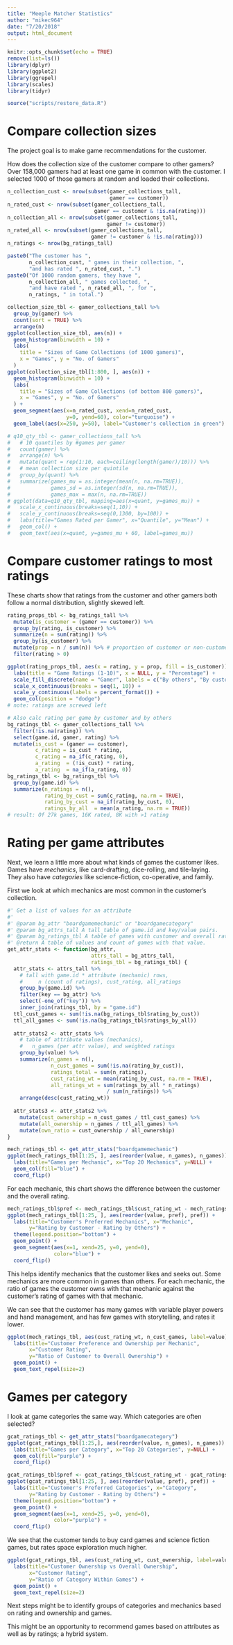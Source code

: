 ```yaml
---
title: "Meeple Matcher Statistics"
author: "mikec964"
date: "7/20/2018"
output: html_document
---
```


```r
knitr::opts_chunk$set(echo = TRUE)
remove(list=ls())
library(dplyr)
library(ggplot2)
library(ggrepel)
library(scales)
library(tidyr)

source("scripts/restore_data.R")
```

# Compare collection sizes
The project goal is to make game recommendations for the customer.

How does the collection size of the customer compare to other gamers? Over
158,000 gamers had at least one game in common with the customer. I selected
1000 of those gamers at random and loaded their collections.

```r
n_collection_cust <- nrow(subset(gamer_collections_tall,
                                 gamer == customer))
n_rated_cust <- nrow(subset(gamer_collections_tall,
                            gamer == customer & !is.na(rating)))
n_collection_all <- nrow(subset(gamer_collections_tall,
                                gamer != customer))
n_rated_all <- nrow(subset(gamer_collections_tall,
                           gamer != customer & !is.na(rating)))
n_ratings <- nrow(bg_ratings_tall)

paste0("The customer has ",
       n_collection_cust, " games in their collection, ",
       "and has rated ", n_rated_cust, ".")
paste0("Of 1000 random gamers, they have ", 
       n_collection_all, " games collected, ",
       "and have rated ", n_rated_all, ", for ", 
       n_ratings, " in total.")

collection_size_tbl <- gamer_collections_tall %>%
  group_by(gamer) %>%
  count(sort = TRUE) %>%
  arrange(n)
ggplot(collection_size_tbl, aes(n)) +
  geom_histogram(binwidth = 10) +
  labs(
    title = "Sizes of Game Collections (of 1000 gamers)",
    x = "Games", y = "No. of Gamers"
  )
ggplot(collection_size_tbl[1:800, ], aes(n)) +
  geom_histogram(binwidth = 10) +
  labs(
    title = "Sizes of Game Collections (of bottom 800 gamers)",
    x = "Games", y = "No. of Gamers"
  ) +
  geom_segment(aes(x=n_rated_cust, xend=n_rated_cust, 
                   y=0, yend=60), color="turquoise") +
  geom_label(aes(x=250, y=50), label="Customer's collection in green")

```

```r
# q10_qty_tbl <- gamer_collections_tall %>%
#   # 10 quantiles by #games per gamer
#   count(gamer) %>%
#   arrange(n) %>%
#   mutate(quant = rep(1:10, each=ceiling(length(gamer)/10))) %>%
#   # mean collection size per quintile
#   group_by(quant) %>%
#   summarize(games_mu = as.integer(mean(n, na.rm=TRUE)),
#             games_sd = as.integer(sd(n, na.rm=TRUE)),
#             games_max = max(n, na.rm=TRUE))
# ggplot(data=q10_qty_tbl, mapping=aes(x=quant, y=games_mu)) +
#   scale_x_continuous(breaks=seq(1,10)) +
#   scale_y_continuous(breaks=seq(0,1300, by=100)) +
#   labs(title="Games Rated per Gamer", x="Quantile", y="Mean") +
#   geom_col() +
#   geom_text(aes(x=quant, y=games_mu + 60, label=games_mu))
```

# Compare customer ratings to most ratings
These charts show that ratings from the customer and other gamers both follow
a normal distribution, slightly skewed left.

```r
rating_props_tbl <- bg_ratings_tall %>%
  mutate(is_customer = (gamer == customer)) %>%
  group_by(rating, is_customer) %>%
  summarize(n = sum(rating)) %>%
  group_by(is_customer) %>%
  mutate(prop = n / sum(n)) %>% # proportion of customer or non-customer votes
  filter(rating > 0)

ggplot(rating_props_tbl, aes(x = rating, y = prop, fill = is_customer)) +
  labs(title = "Game Ratings (1-10)", x = NULL, y = "Percentage") +
  scale_fill_discrete(name = "Gamer", labels = c("By others", "By customer")) +
  scale_x_continuous(breaks = seq(1, 10)) +
  scale_y_continuous(labels = percent_format()) +
  geom_col(position = "dodge")
# note: ratings are screwed left
```

```r
# Also calc rating per game by customer and by others
bg_ratings_tbl <- gamer_collections_tall %>%
  filter(!is.na(rating)) %>%
  select(game.id, gamer, rating) %>%
  mutate(is_cust = (gamer == customer),
         c_rating = is_cust * rating,
         c_rating = na_if(c_rating, 0),
         a_rating  = (!is_cust) * rating,
         a_rating  = na_if(a_rating, 0))
bg_ratings_tbl <- bg_ratings_tbl %>%
  group_by(game.id) %>%
  summarize(n_ratings = n(),
            rating_by_cust = sum(c_rating, na.rm = TRUE),
            rating_by_cust = na_if(rating_by_cust, 0),
            ratings_by_all  = mean(a_rating, na.rm = TRUE))
# result: Of 27k games, 16K rated, 8K with >1 rating

```


# Rating per game attributes
Next, we learn a little more about what kinds of games the customer likes.
Games have *mechanics*, like card-drafting, dice-rolling, and tile-laying. They
also have *categories* like science-fiction, co-operative, and family.

First we look at which mechanics are most common in the customer's collection.

```r
#' Get a list of values for an attribute
#'
#' @param bg_attr "boardgamemechanic" or "boardgamecategory"
#' @param bg_attrs_tall A tall table of game.id and key/value pairs.
#' @param bg_ratings_tbl A table of games with customer and overall ratings.
#' @return A table of values and count of games with that value.
get_attr_stats <- function(bg_attr, 
                           attrs_tall = bg_attrs_tall, 
                           ratings_tbl = bg_ratings_tbl) {
  attr_stats <- attrs_tall %>%
    # tall with game.id * attribute (mechanic) rows,
    #     n (count of ratings), cust_rating, all_ratings
    group_by(game.id) %>%
    filter(key == bg_attr) %>%
    select(-one_of("key")) %>%
    inner_join(ratings_tbl, by = "game.id")
  ttl_cust_games <- sum(!is.na(bg_ratings_tbl$rating_by_cust))
  ttl_all_games <- sum(!is.na(bg_ratings_tbl$ratings_by_all))
  
  attr_stats2 <- attr_stats %>%
    # table of attribute values (mechanics),
    #   n_games (per attr value), and weighted ratings
    group_by(value) %>%
    summarize(n_games = n(),
              n_cust_games = sum(!is.na(rating_by_cust)),
              ratings_total = sum(n_ratings),
              cust_rating_wt = mean(rating_by_cust, na.rm = TRUE),
              all_ratings_wt = sum(ratings_by_all * n_ratings) 
                                / sum(n_ratings)) %>%
    arrange(desc(cust_rating_wt))
  
  attr_stats3 <- attr_stats2 %>%
    mutate(cust_ownership = n_cust_games / ttl_cust_games) %>%
    mutate(all_ownership = n_games / ttl_all_games) %>%
    mutate(own_ratio = cust_ownership / all_ownership)
}

mech_ratings_tbl <- get_attr_stats("boardgamemechanic")
ggplot(mech_ratings_tbl[1:25, ], aes(reorder(value, n_games), n_games)) +
  labs(title="Games per Mechanic", x="Top 20 Mechanics", y=NULL) +
  geom_col(fill="blue") +
  coord_flip()
```

For each mechanic, this chart shows the difference between the
customer and the overall rating.

```r
mech_ratings_tbl$pref <- mech_ratings_tbl$cust_rating_wt - mech_ratings_tbl$all_ratings_wt
ggplot(mech_ratings_tbl[1:25, ], aes(reorder(value, pref), pref)) +
  labs(title="Customer's Preferred Mechanics", x="Mechanic", 
       y="Rating by Customer - Rating by Others") +
  theme(legend.position="bottom") +
  geom_point() +
  geom_segment(aes(x=1, xend=25, y=0, yend=0), 
               color="blue") +
  coord_flip()
```

This helps identify mechanics that the customer likes and seeks out. Some
mechanics are more common in games than others. For each mechanic, the ratio
of games the customer owns with that mechanic against the customer's rating
of games with that mechanic.

We can see that the customer has many games with variable player powers and
hand management, and has few games with storytelling, and rates it lower.

```r
ggplot(mech_ratings_tbl, aes(cust_rating_wt, n_cust_games, label=value)) +
  labs(title="Customer Preference and Ownership per Mechanic", 
       x="Customer Rating", 
       y="Ratio of Customer to Overall Ownership") +
  geom_point() +
  geom_text_repel(size=2)
```

# Games per category
I look at game categories the same way. Which categories are often selected?

```r
gcat_ratings_tbl <- get_attr_stats("boardgamecategory")
ggplot(gcat_ratings_tbl[1:25,], aes(reorder(value, n_games), n_games)) +
  labs(title="Games per Category", x="Top 20 Categories", y=NULL) +
  geom_col(fill="purple") +
  coord_flip()
```

```r
gcat_ratings_tbl$pref <- gcat_ratings_tbl$cust_rating_wt - gcat_ratings_tbl$all_ratings_wt
ggplot(gcat_ratings_tbl[1:25, ], aes(reorder(value, pref), pref)) +
  labs(title="Customer's Preferred Categories", x="Category", 
       y="Rating by Customer - Rating by Others") +
  theme(legend.position="bottom") +
  geom_point() +
  geom_segment(aes(x=1, xend=25, y=0, yend=0),
               color="purple") +
  coord_flip()
```

We see that the customer tends to buy card games and science fiction games, but
rates space exploration much higher.

```r
ggplot(gcat_ratings_tbl, aes(cust_rating_wt, cust_ownership, label=value)) +
  labs(title="Customer Ownership vs Overall Ownership", 
       x="Customer Rating", 
       y="Ratio of Category Within Games") +
  geom_point() +
  geom_text_repel(size=2)
```

Next steps might be to identify groups of categories and mechanics based on
rating and ownership and games.

This might be an opportunity to recommend games based on attributes as well as
by ratings; a hybrid system.

